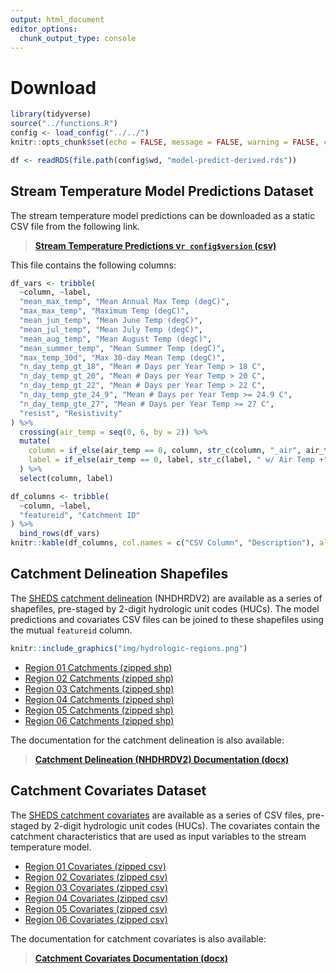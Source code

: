 ```yaml
---
output: html_document
editor_options: 
  chunk_output_type: console
---
```


# Download

```r
library(tidyverse)
source("../functions.R")
config <- load_config("../../")
knitr::opts_chunk$set(echo = FALSE, message = FALSE, warning = FALSE, comment = NA)

df <- readRDS(file.path(config$wd, "model-predict-derived.rds"))
```

## Stream Temperature Model Predictions Dataset

The stream temperature model predictions can be downloaded as a static CSV file from the following link.

> **[Stream Temperature Predictions v`r config$version` (csv)](http://ecosheds.org/models/stream-temperature/output/sheds-temp-model-v`r config$version`.csv)**

This file contains the following columns:

```r
df_vars <- tribble(
  ~column, ~label,
  "mean_max_temp", "Mean Annual Max Temp (degC)",
  "max_max_temp", "Maximum Temp (degC)",
  "mean_jun_temp", "Mean June Temp (degC)",
  "mean_jul_temp", "Mean July Temp (degC)",
  "mean_aug_temp", "Mean August Temp (degC)",
  "mean_summer_temp", "Mean Summer Temp (degC)",
  "max_temp_30d", "Max 30-day Mean Temp (degC)",
  "n_day_temp_gt_18", "Mean # Days per Year Temp > 18 C",
  "n_day_temp_gt_20", "Mean # Days per Year Temp > 20 C",
  "n_day_temp_gt_22", "Mean # Days per Year Temp > 22 C",
  "n_day_temp_gte_24_9", "Mean # Days per Year Temp >= 24.9 C",
  "n_day_temp_gte_27", "Mean # Days per Year Temp >= 27 C",
  "resist", "Resistivity"
) %>% 
  crossing(air_temp = seq(0, 6, by = 2)) %>% 
  mutate(
    column = if_else(air_temp == 0, column, str_c(column, "_air", air_temp)),
    label = if_else(air_temp == 0, label, str_c(label, " w/ Air Temp +", air_temp, " degC"))
  ) %>% 
  select(column, label)

df_columns <- tribble(
  ~column, ~label,
  "featureid", "Catchment ID"
) %>% 
  bind_rows(df_vars)
knitr::kable(df_columns, col.names = c("CSV Column", "Description"), align = "rl")
```

## Catchment Delineation Shapefiles

The [SHEDS catchment delineation](http://conte-ecology.github.io/shedsGisData/) (NHDHRDV2) are available as a series of shapefiles, pre-staged by 2-digit hydrologic unit codes (HUCs). The model predictions and covariates CSV files can be joined to these shapefiles using the mutual `featureid` column.

```r
knitr::include_graphics("img/hydrologic-regions.png")
```

- [Region 01 Catchments (zipped shp)](http://ecosheds.org/assets/nhdhrd/v2/spatial_01.zip)
- [Region 02 Catchments (zipped shp)](http://ecosheds.org/assets/nhdhrd/v2/spatial_02.zip)
- [Region 03 Catchments (zipped shp)](http://ecosheds.org/assets/nhdhrd/v2/spatial_03.zip)
- [Region 04 Catchments (zipped shp)](http://ecosheds.org/assets/nhdhrd/v2/spatial_04.zip)
- [Region 05 Catchments (zipped shp)](http://ecosheds.org/assets/nhdhrd/v2/spatial_05.zip)
- [Region 06 Catchments (zipped shp)](http://ecosheds.org/assets/nhdhrd/v2/spatial_06.zip)

The documentation for the catchment delineation is also available:

> **[Catchment Delineation (NHDHRDV2) Documentation (docx)](http://ecosheds.org/assets/nhdhrd/v2/NHDHRDV2_Documentation.docx)**

## Catchment Covariates Dataset

The [SHEDS catchment covariates](http://conte-ecology.github.io/shedsGisData/) are available as a series of CSV files, pre-staged by 2-digit hydrologic unit codes (HUCs). The covariates contain the catchment characteristics that are used as input variables to the stream temperature model.

- [Region 01 Covariates (zipped csv)](http://ecosheds.org/assets/nhdhrd/v2/covariates_01.zip)
- [Region 02 Covariates (zipped csv)](http://ecosheds.org/assets/nhdhrd/v2/covariates_02.zip)
- [Region 03 Covariates (zipped csv)](http://ecosheds.org/assets/nhdhrd/v2/covariates_03.zip)
- [Region 04 Covariates (zipped csv)](http://ecosheds.org/assets/nhdhrd/v2/covariates_04.zip)
- [Region 05 Covariates (zipped csv)](http://ecosheds.org/assets/nhdhrd/v2/covariates_05.zip)
- [Region 06 Covariates (zipped csv)](http://ecosheds.org/assets/nhdhrd/v2/covariates_06.zip)

The documentation for catchment covariates is also available:

> **[Catchment Covariates Documentation (docx)](http://ecosheds.org/assets/nhdhrd/v2/NHDHRDV2_Covariate_Documentation.xlsx)**
